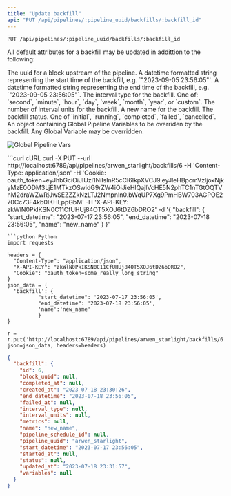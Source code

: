 ```yaml
---
title: "Update backfill"
api: "PUT /api/pipelines/:pipeline_uuid/backfills/:backfill_id"
---
```

`PUT /api/pipelines/:pipeline_uuid/backfills/:backfill_id`

All default attributes for a backfill may be updated in addittion to the following:

<ParamField query="add_upstream_for_block_uuid" type="string">
  The uuid for a block upstream of the pipeline.
</ParamField>
<ParamField query="start_datetime" type="string">
  A datetime formatted string representing the start time of the backfill, e.g. `"2023-09-05 23:56:05"`.
</ParamField>
<ParamField query="end_datetime" type="">
  A datetime formatted string representing the end time of the backfill, e.g. `"2023-09-05 23:56:05"`.
</ParamField>
<ParamField query="interval_type" type="string">
  The interval type for the backfill. One of: `second`, `minute`, `hour`, `day`, `week`, `month`, `year`, or `custom`.
</ParamField>
<ParamField query="interval_units" type="integer">
  The number of interval units for the backfill.
</ParamField>
<ParamField query="name" type="string">
  A new name for the backfill.
</ParamField>
<ParamField query="status" type="status">
  The backfill status. One of `initial`, `running`, `completed`, `failed`, `cancelled`.
</ParamField>
<ParamField query="variables" type="object">
  An object containing Global Pipeline Variables to be overriden by the backfill. Any Global Variable may be overridden.
</ParamField>

![Global Pipeline Vars](https://github.com/mage-ai/mage-ai/blob/a94ee800f306af106c3fa6893bc58f7b247a8327/media/pipeline-variables.png)

<CodeGroup>
  ```curl cURL
  curl -X PUT
  --url http://localhost:6789/api/pipelines/arwen_starlight/backfills/6
  -H 'Content-Type: application/json'
  -H 'Cookie: oauth_token=eyJhbGciOiJIUzI1NiIsInR5cCI6IkpXVCJ9.eyJleHBpcmVzIjoxNjkyMzE0ODM3LjE1MTkzOSwidG9rZW4iOiJieHlQajlVcHE5N2phTC1nTGtOQTVnM2draWZwRjJwSEZZZkNzLTJ2NmpnIn0.bWqUP7Xg9PmHBW703AGPOE270Cc73F4kb0IKHLppGbM'
  -H 'X-API-KEY: zkWlN0PkIKSN0C11CfUHUj84OT5XOJ6tDZ6bDRO2' 
  -d '{
    "backfill": {
      "start_datetime": "2023-07-17 23:56:05",
      "end_datetime": "2023-07-18 23:56:05",
      "name": "new_name"
    }
  }' 

  ```
  ```python Python
  import requests

  headers = {
    "Content-Type": "application/json",
    "X-API-KEY": "zkWlN0PkIKSN0C11CfUHUj84OT5XOJ6tDZ6bDRO2",
    "Cookie": "oauth_token=some_really_long_string"
  }  
  json_data = {
    'backfill': {
            "start_datetime": '2023-07-17 23:56:05',
            "end_datetime": '2023-07-18 23:56:05',
            'name':'new_name'
            }
  }

  r = r.put('http://localhost:6789/api/pipelines/arwen_starlight/backfills/6', json=json_data, headers=headers)
  ```
</CodeGroup>

```json
{
  "backfill": {
    "id": 6,
    "block_uuid": null,
    "completed_at": null,
    "created_at": "2023-07-18 23:30:26",
    "end_datetime": "2023-07-18 23:56:05",
    "failed_at": null,
    "interval_type": null,
    "interval_units": null,
    "metrics": null,
    "name": "new_name",
    "pipeline_schedule_id": null,
    "pipeline_uuid": "arwen_starlight",
    "start_datetime": "2023-07-17 23:56:05",
    "started_at": null,
    "status": null,
    "updated_at": "2023-07-18 23:31:57",
    "variables": null
  }
}

```

